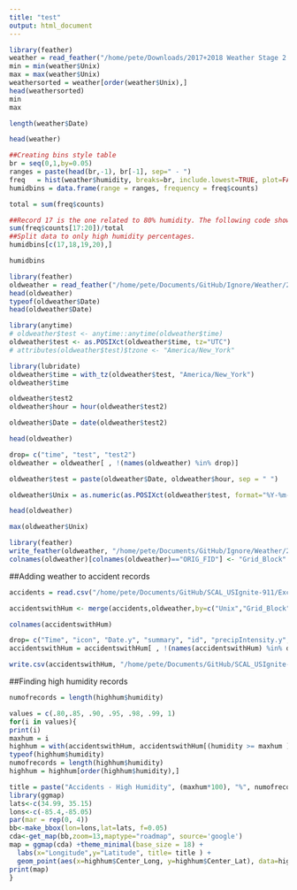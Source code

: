 ```yaml
---
title: "test"
output: html_document
---
```


```r
library(feather)
weather = read_feather("/home/pete/Downloads/2017+2018 Weather Stage 2.feather")
min = min(weather$Unix)
max = max(weather$Unix)
weathersorted = weather[order(weather$Unix),]
head(weathersorted)
min 
max

length(weather$Date)

head(weather)

##Creating bins style table
br = seq(0,1,by=0.05)
ranges = paste(head(br,-1), br[-1], sep=" - ")
freq   = hist(weather$humidity, breaks=br, include.lowest=TRUE, plot=FALSE)
humidbins = data.frame(range = ranges, frequency = freq$counts)

total = sum(freq$counts)

##Record 17 is the one related to 80% humidity. The following code shows the percent of the records at or above 80% humidity
sum(freq$counts[17:20])/total
##Split data to only high humidity percentages. 
humidbins[c(17,18,19,20),]

humidbins
```

```r
library(feather)
oldweather = read_feather("/home/pete/Documents/GitHub/Ignore/Weather/2017+2018 Weather Full.feather")
head(oldweather)
typeof(oldweather$Date)
head(oldweather$Date)

library(anytime)
# oldweather$test <- anytime::anytime(oldweather$time)
oldweather$test <- as.POSIXct(oldweather$time, tz="UTC")  
# attributes(oldweather$test)$tzone <- "America/New_York"  

library(lubridate)
oldweather$time = with_tz(oldweather$test, "America/New_York")
oldweather$time

oldweather$test2
oldweather$hour = hour(oldweather$test2)

oldweather$Date = date(oldweather$test2)

head(oldweather)

drop= c("time", "test", "test2")
oldweather = oldweather[ , !(names(oldweather) %in% drop)]

oldweather$test = paste(oldweather$Date, oldweather$hour, sep = " ")

oldweather$Unix = as.numeric(as.POSIXct(oldweather$test, format="%Y-%m-%d %H"))

head(oldweather)

max(oldweather$Unix)

library(feather)
write_feather(oldweather, "/home/pete/Documents/GitHub/Ignore/Weather/2017+2018 Weather Unix.feather")
colnames(oldweather)[colnames(oldweather)=="ORIG_FID"] <- "Grid_Block"
```

##Adding weather to accident records
```r
accidents = read.csv("/home/pete/Documents/GitHub/SCAL_USIgnite-911/Excel & CSV Sheets/Accident Only Files/2017+2018 Accidents.csv")

accidentswithHum <- merge(accidents,oldweather,by=c("Unix","Grid_Block"))

colnames(accidentswithHum)

drop= c("Time", "icon", "Date.y", "summary", "id", "precipIntensity.y", "precipType")
accidentswithHum = accidentswithHum[ , !(names(accidentswithHum) %in% drop)]

write.csv(accidentswithHum, "/home/pete/Documents/GitHub/SCAL_USIgnite-911/Excel & CSV Sheets/Accident Only Files/2017+2018 Accidents.csv")

```

##Finding high humidity records
```r
numofrecords = length(highhum$humidity)

values = c(.80,.85, .90, .95, .98, .99, 1)
for(i in values){
print(i)
maxhum = i
highhum = with(accidentswithHum, accidentswithHum[(humidity >= maxhum ), ])
typeof(highhum$humidity)
numofrecords = length(highhum$humidity)
highhum = highhum[order(highhum$humidity),]

title = paste("Accidents - High Humidity", (maxhum*100), "%", numofrecords)
library(ggmap)
lats<-c(34.99, 35.15)
lons<-c(-85.4,-85.05)
par(mar = rep(0, 4))
bb<-make_bbox(lon=lons,lat=lats, f=0.05)
cda<-get_map(bb,zoom=13,maptype="roadmap", source='google')
map = ggmap(cda) +theme_minimal(base_size = 18) +
  labs(x="Longitude",y="Latitude", title= title ) +
  geom_point(aes(x=highhum$Center_Long, y=highhum$Center_Lat), data=highhum, color= 'red', alpha=.25, size=1.5)
print(map)
}
```

